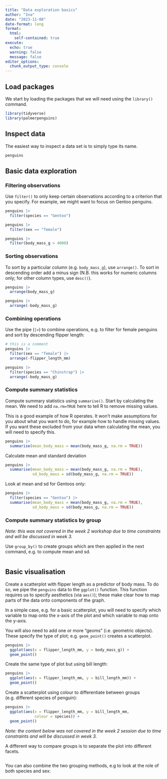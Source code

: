```yaml
---
title: "Data exploration basics"
author: "Ina"
date: "2023-11-08"
date-format: long
format: 
  html:
    self-contained: true
execute: 
  echo: true
  warning: false
  message: false
editor_options: 
  chunk_output_type: console
---
```


## Load packages

We start by loading the packages that we will need using the `library()` command.

```r
library(tidyverse)
library(palmerpenguins)
```

## Inspect data

The easiest way to inspect a data set is to simply type its name.

```r
penguins

```

## Basic data exploration

### Filtering observations

Use `filter()` to only keep certain observations according to a criterion that you specify. For example, we might want to focus on Gentoo penguins.

```r
penguins |>
  filter(species == "Gentoo")

```

```r
penguins |>
  filter(sex == "female")

```

```r
penguins |> 
  filter(body_mass_g > 4000)

```



### Sorting observations

To sort by a particular column (e.g. `body_mass_g`), use `arrange()`. To sort in descending order add a minus sign (N.B. this works for numeric columns only; for other column types, use `desc()`).

```r
penguins |> 
  arrange(body_mass_g)

penguins |> 
  arrange(-body_mass_g)

```

### Combining operations

Use the pipe (`|>`) to combine operations, e.g. to filter for female penguins and sort by descending flipper length:

```r
# this is a comment
penguins |> 
  filter(sex == "female") |> 
  arrange(-flipper_length_mm)

```

```r
penguins |> 
  filter(species == "Chinstrap") |> 
  arrange(-body_mass_g)

```


### Compute summary statistics

Compute summary statistics using `summarise()`. Start by calculating the mean. We need to add `na.rm=TRUE` here to tell R to remove missing values.

This is a good example of how R operates. It won't make assumptions for you about what you want to do, for example how to handle missing values. If you want these excluded from your data when calculating the mean, you will need to specify this.

```r
penguins |> 
  summarise(mean_body_mass = mean(body_mass_g, na.rm = TRUE))

```

Calculate mean and standard deviation

```r
penguins |> 
  summarise(mean_body_mass = mean(body_mass_g, na.rm = TRUE),
            sd_body_mass = sd(body_mass_g, na.rm = TRUE))

```

Look at mean and sd for Gentoos only:

```r
penguins |> 
  filter(species == "Gentoo") |> 
  summarise(mean_body_mass = mean(body_mass_g, na.rm = TRUE),
            sd_body_mass = sd(body_mass_g, na.rm = TRUE))


```

### Compute summary statistics by group

*Note: this was not covered in the week 2 workshop due to time constraints and will be discussed in week 3.*

Use `group_by()` to create groups which are then applied in the next command, e.g. to compute mean and sd.

```r


```

## Basic visualisation

Create a scatterplot with flipper length as a predictor of body mass.
To do so, we pipe the `penguins` data to the `ggplot()` function.
This function requires us to specify aesthetics (via `aes()`); these make clear how to map parts of the data onto components of the graph. 

In a simple case, e.g. for a basic scatterplot, you will need to specify which variable to map onto the x-axis of the plot and which variable to map onto the y-axis.

You will also need to add one or more "geoms" (i.e. geometric objects). These specify the type of plot; e.g. `geom_point()` creates a scatterplot. 

```r
penguins |> 
  ggplot(aes(x = flipper_length_mm, y = body_mass_g)) +
  geom_point()

```

Create the same type of plot but using bill length:

```r
penguins |> 
  ggplot(aes(x = flipper_length_mm, y = bill_length_mm)) +
  geom_point()


```

Create a scatterplot using colour to differentiate between groups (e.g. different species of penguin):

```r
penguins |> 
  ggplot(aes(x = flipper_length_mm, y = bill_length_mm, 
             colour = species)) +
  geom_point()

```

*Note: the content below was not covered in the week 2 session due to time constraints and will be discussed in week 3.*

A different way to compare groups is to separate the plot into different facets.

```r


```

You can also combine the two grouping methods, e.g to look at the role of both species and sex:

```r


```



